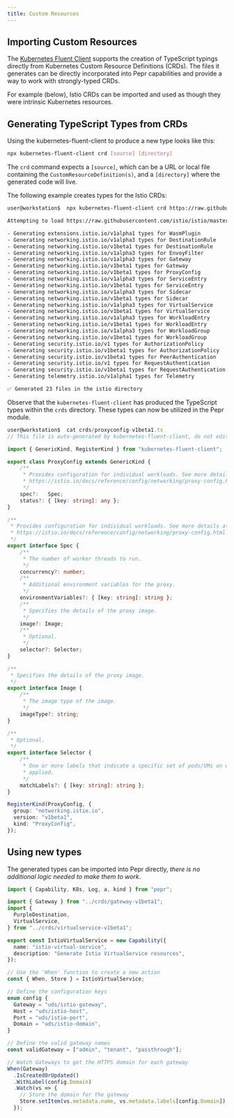 ```yaml
---
title: Custom Resources
---
```



## Importing Custom Resources

The [Kubernetes Fluent Client](https://github.com/defenseunicorns/kubernetes-fluent-client) supports the creation of TypeScript typings directly from Kubernetes Custom Resource Definitions (CRDs).  The files it generates can be directly incorporated into Pepr capabilities and provide a way to work with strongly-typed CRDs.

For example (below), Istio CRDs can be imported and used as though they were intrinsic Kubernetes resources.

## Generating TypeScript Types from CRDs

Using the kubernetes-fluent-client to produce a new type looks like this:

```bash
npx kubernetes-fluent-client crd [source] [directory]
```

The `crd` command expects a `[source]`, which can be a URL or local file containing the `CustomResourceDefinition(s)`, and a `[directory]` where the generated code will live.

The following example creates types for the Istio CRDs:

```bash
user@workstation$  npx kubernetes-fluent-client crd https://raw.githubusercontent.com/istio/istio/master/manifests/charts/base/crds/crd-all.gen.yaml crds

Attempting to load https://raw.githubusercontent.com/istio/istio/master/manifests/charts/base/crds/crd-all.gen.yaml as a URL

- Generating extensions.istio.io/v1alpha1 types for WasmPlugin
- Generating networking.istio.io/v1alpha3 types for DestinationRule
- Generating networking.istio.io/v1beta1 types for DestinationRule
- Generating networking.istio.io/v1alpha3 types for EnvoyFilter
- Generating networking.istio.io/v1alpha3 types for Gateway
- Generating networking.istio.io/v1beta1 types for Gateway
- Generating networking.istio.io/v1beta1 types for ProxyConfig
- Generating networking.istio.io/v1alpha3 types for ServiceEntry
- Generating networking.istio.io/v1beta1 types for ServiceEntry
- Generating networking.istio.io/v1alpha3 types for Sidecar
- Generating networking.istio.io/v1beta1 types for Sidecar
- Generating networking.istio.io/v1alpha3 types for VirtualService
- Generating networking.istio.io/v1beta1 types for VirtualService
- Generating networking.istio.io/v1alpha3 types for WorkloadEntry
- Generating networking.istio.io/v1beta1 types for WorkloadEntry
- Generating networking.istio.io/v1alpha3 types for WorkloadGroup
- Generating networking.istio.io/v1beta1 types for WorkloadGroup
- Generating security.istio.io/v1 types for AuthorizationPolicy
- Generating security.istio.io/v1beta1 types for AuthorizationPolicy
- Generating security.istio.io/v1beta1 types for PeerAuthentication
- Generating security.istio.io/v1 types for RequestAuthentication
- Generating security.istio.io/v1beta1 types for RequestAuthentication
- Generating telemetry.istio.io/v1alpha1 types for Telemetry

✅ Generated 23 files in the istio directory
```

Observe that the `kubernetes-fluent-client` has produced the TypeScript types within the `crds` directory. These types can now be utilized in the Pepr module.

```typescript
user@workstation$  cat crds/proxyconfig-v1beta1.ts
// This file is auto-generated by kubernetes-fluent-client, do not edit manually

import { GenericKind, RegisterKind } from "kubernetes-fluent-client";

export class ProxyConfig extends GenericKind {
    /**
     * Provides configuration for individual workloads. See more details at:
     * https://istio.io/docs/reference/config/networking/proxy-config.html
     */
    spec?:   Spec;
    status?: { [key: string]: any };
}

/**
 * Provides configuration for individual workloads. See more details at:
 * https://istio.io/docs/reference/config/networking/proxy-config.html
 */
export interface Spec {
    /**
     * The number of worker threads to run.
     */
    concurrency?: number;
    /**
     * Additional environment variables for the proxy.
     */
    environmentVariables?: { [key: string]: string };
    /**
     * Specifies the details of the proxy image.
     */
    image?: Image;
    /**
     * Optional.
     */
    selector?: Selector;
}

/**
 * Specifies the details of the proxy image.
 */
export interface Image {
    /**
     * The image type of the image.
     */
    imageType?: string;
}

/**
 * Optional.
 */
export interface Selector {
    /**
     * One or more labels that indicate a specific set of pods/VMs on which a policy should be
     * applied.
     */
    matchLabels?: { [key: string]: string };
}

RegisterKind(ProxyConfig, {
  group: "networking.istio.io",
  version: "v1beta1",
  kind: "ProxyConfig",
});
```

## Using new types

The generated types can be imported into Pepr directly, _there is no additional logic needed to make them to work_.

```typescript
import { Capability, K8s, Log, a, kind } from "pepr";

import { Gateway } from "../crds/gateway-v1beta1";
import {
  PurpleDestination,
  VirtualService,
} from "../crds/virtualservice-v1beta1";

export const IstioVirtualService = new Capability({
  name: "istio-virtual-service",
  description: "Generate Istio VirtualService resources",
});

// Use the 'When' function to create a new action
const { When, Store } = IstioVirtualService;

// Define the configuration keys
enum config {
  Gateway = "uds/istio-gateway",
  Host = "uds/istio-host",
  Port = "uds/istio-port",
  Domain = "uds/istio-domain",
}

// Define the valid gateway names
const validGateway = ["admin", "tenant", "passthrough"];

// Watch Gateways to get the HTTPS domain for each gateway
When(Gateway)
  .IsCreatedOrUpdated()
  .WithLabel(config.Domain)
  .Watch(vs => {
    // Store the domain for the gateway
    Store.setItem(vs.metadata.name, vs.metadata.labels[config.Domain]);
  });
```
